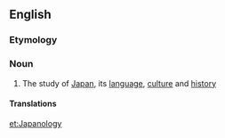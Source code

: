 ==English==

===Etymology===
{{suffix|Japan|ology}}

===Noun===
{{wikipedia}}
{{en-noun|-}}

# The study of [[Japan]], its [[language]], [[culture]] and [[history]]

====Translations====
{{trans-top|the study of Japan}}
{{trans-mid}}
{{trans-bottom}}

[[et:Japanology]]